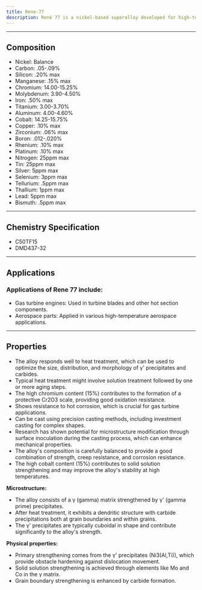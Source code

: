 ---
title: Rene-77
description: René 77 is a nickel-based superalloy developed for high-temperature applications, particularly in gas turbine engines. It belongs to the family of precipitation-hardened superalloys, designed to maintain strength and resist corrosion at elevated temperatures. René 77's properties make it suitable for components in the hot sections of gas turbines, where materials must withstand high temperatures, stresses, and potentially corrosive environments. Its performance can be further tailored through precise control of the casting process and subsequent heat treatments to meet specific application requirements.
---

---


## Composition

<Card className='properties'>
  <ul>
    <li>Nickel: Balance</li>
    <li>Carbon: .05-.09%</li>
    <li>Silicon: .20% max</li>
    <li>Manganese: .15% max</li>
    <li>Chromium: 14.00-15.25%</li>
    <li>Molybdenum: 3.90-4.50%</li>
    <li>Iron: .50% max</li>
    <li>Titanium: 3.00-3.70%</li>
    <li>Aluminum: 4.00-4.60%</li>
    <li>Cobalt: 14.25-15.75%</li>
    <li>Copper: .10% max</li>
    <li>Zirconium: .06% max</li>
    <li>Boron: .012-.020%</li>
    <li>Rhenium: .10% max</li>
    <li>Platinum: .10% max</li>
    <li>Nitrogen: 25ppm max</li>
    <li>Tin: 25ppm max</li>
    <li>Silver: 5ppm max</li>
    <li>Selenium: 3ppm max</li>
    <li>Tellurium: .5ppm max</li>
    <li>Thallium: 1ppm max</li>
    <li>Lead: 5ppm max</li>
    <li>Bismuth: .5ppm max</li>
  </ul>
</Card>

---

## Chemistry Specification

- C50TF15
- DMD437-32

---

## Applications

### Applications of Rene 77 include:

- Gas turbine engines: Used in turbine blades and other hot section components.
- Aerospace parts: Applied in various high-temperature aerospace applications.

---

## Properties

- The alloy responds well to heat treatment, which can be used to optimize the size, distribution, and morphology of γ' precipitates and carbides.
- Typical heat treatment might involve solution treatment followed by one or more aging steps.
- The high chromium content (15%) contributes to the formation of a protective Cr2O3 scale, providing good oxidation resistance.
- Shows resistance to hot corrosion, which is crucial for gas turbine applications.
- Can be cast using precision casting methods, including investment casting for complex shapes.
- Research has shown potential for microstructure modification through surface inoculation during the casting process, which can enhance mechanical properties.
- The alloy's composition is carefully balanced to provide a good combination of strength, creep resistance, and corrosion resistance.
- The high cobalt content (15%) contributes to solid solution strengthening and may improve the alloy's stability at high temperatures.

**Microstructure:**

- The alloy consists of a γ (gamma) matrix strengthened by γ' (gamma prime) precipitates.
- After heat treatment, it exhibits a dendritic structure with carbide precipitations both at grain boundaries and within grains.
- The γ' precipitates are typically cuboidal in shape and contribute significantly to the alloy's strength.

**Physical properties:**

- Primary strengthening comes from the γ' precipitates (Ni3(Al,Ti)), which provide obstacle hardening against dislocation movement.
- Solid solution strengthening is achieved through elements like Mo and Co in the γ matrix.
- Grain boundary strengthening is enhanced by carbide formation.
